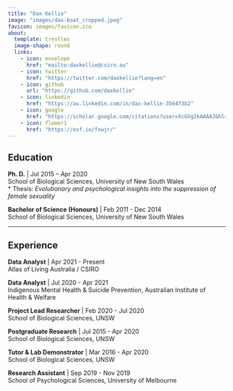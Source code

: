 ```yaml
---
title: "Dax Kellie"
image: "images/dax-boat_cropped.jpeg"
favicon: images/favicon.ico
about: 
  template: trestles
  image-shape: round
  links:
    - icon: envelope
      href: "mailto:daxkellie@csiro.au"
    - icon: twitter
      href: "https://twitter.com/daxkellie?lang=en"
    - icon: github
      url: "https://github.com/daxkellie"
    - icon: linkedin
      href: "https://au.linkedin.com/in/dax-kellie-356473b2"
    - icon: google
      href: "https://scholar.google.com/citations?user=XcGVg2kAAAAJ&hl=en"
    - icon: flower1
      href: "https://osf.io/fxwjr/"
---
```


:::{#hero-heading}

:::{.column-body-outset}

## Education

**Ph. D.** | Jul 2015 – Apr 2020  
School of Biological Sciences, University of New South Wales  
  * Thesis: *Evolutionary and psychological insights into the suppression of female sexuality*

**Bachelor of Science (Honours)** | Feb 2011 - Dec 2014  
School of Biological Sciences, University of New South Wales

-----------------------------------------------------------------------------

## Experience

**Data Analyst** | Apr 2021 - Present  
Atlas of Living Australia / CSIRO

**Data Analyst** | Jul 2020 - Apr 2021  
Indigenous Mental Health & Suicide Prevention, Australian Institute of Health & Welfare

**Project Lead Researcher** | Feb 2020 - Jul 2020  
School of Biological Sciences, UNSW 

**Postgraduate Research** | Jul 2015 - Apr 2020  
School of Biological Sciences, UNSW

**Tutor & Lab Demonstrator** | Mar 2016 - Apr 2020  
School of Biological Sciences, UNSW

**Research Assistant** | Sep 2019 - Nov 2019  
School of Psychological Sciences, University of Melbourne

:::

:::
